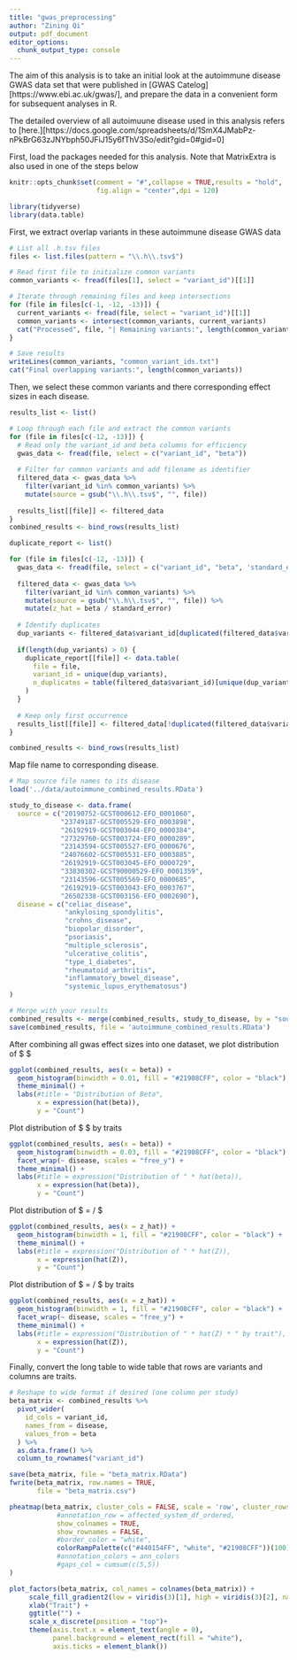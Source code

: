 ```yaml
---
title: "gwas_preprocessing"
author: "Zining Qi"
output: pdf_document
editor_options: 
  chunk_output_type: console
---
```


The aim of this analysis is to take an initial look at the autoimmune disease GWAS data set that were published in [GWAS Catelog][https://www.ebi.ac.uk/gwas/], and prepare the data in a convenient form for subsequent analyses in R.

The detailed overview of all autoimuune disease used in this analysis refers to [here.][https://docs.google.com/spreadsheets/d/1SmX4JMabPz-nPkBrG63zJNYbph50JFiJ15y6fThV3So/edit?gid=0#gid=0]

First, load the packages needed for this analysis. Note that MatrixExtra is also used in one of the steps below

```r
knitr::opts_chunk$set(comment = "#",collapse = TRUE,results = "hold",
                      fig.align = "center",dpi = 120)
```

```r
library(tidyverse)
library(data.table)
```

First, we extract overlap variants in these autoimmune disease GWAS data

```r
# List all .h.tsv files
files <- list.files(pattern = "\\.h\\.tsv$")

# Read first file to initialize common variants
common_variants <- fread(files[1], select = "variant_id")[[1]]

# Iterate through remaining files and keep intersections
for (file in files[c(-1, -12, -13)]) {
  current_variants <- fread(file, select = "variant_id")[[1]]
  common_variants <- intersect(common_variants, current_variants)
  cat("Processed", file, "| Remaining variants:", length(common_variants), "\n")
}

# Save results
writeLines(common_variants, "common_variant_ids.txt")
cat("Final overlapping variants:", length(common_variants))
```

Then, we select these common variants and there corresponding effect sizes in each disease. 

```r
results_list <- list()

# Loop through each file and extract the common variants
for (file in files[c(-12, -13)]) {
  # Read only the variant_id and beta columns for efficiency
  gwas_data <- fread(file, select = c("variant_id", "beta"))
  
  # Filter for common variants and add filename as identifier
  filtered_data <- gwas_data %>% 
    filter(variant_id %in% common_variants) %>%
    mutate(source = gsub("\\.h\\.tsv$", "", file))
  
  results_list[[file]] <- filtered_data
}
combined_results <- bind_rows(results_list)
```


```r
duplicate_report <- list()

for (file in files[c(-12, -13)]) {
  gwas_data <- fread(file, select = c("variant_id", "beta", 'standard_error'))
  
  filtered_data <- gwas_data %>% 
    filter(variant_id %in% common_variants) %>%
    mutate(source = gsub("\\.h\\.tsv$", "", file)) %>% 
    mutate(z_hat = beta / standard_error)
  
  # Identify duplicates
  dup_variants <- filtered_data$variant_id[duplicated(filtered_data$variant_id)]
  
  if(length(dup_variants) > 0) {
    duplicate_report[[file]] <- data.table(
      file = file,
      variant_id = unique(dup_variants),
      n_duplicates = table(filtered_data$variant_id)[unique(dup_variants)]
    )
  }
  
  # Keep only first occurrence
  results_list[[file]] <- filtered_data[!duplicated(filtered_data$variant_id), ]
}

combined_results <- bind_rows(results_list)
```

Map file name to corresponding disease. 

```r
# Map source file names to its disease
load('../data/autoimmune_combined_results.RData')

study_to_disease <- data.frame(
  source = c("20190752-GCST000612-EFO_0001060",
             "23749187-GCST005529-EFO_0003898",
             "26192919-GCST003044-EFO_0000384",
             "27329760-GCST003724-EFO_0000289",
             "23143594-GCST005527-EFO_0000676",
             "24076602-GCST005531-EFO_0003885",
             "26192919-GCST003045-EFO_0000729",
             "33830302-GCST90000529-EFO_0001359",
             "23143596-GCST005569-EFO_0000685",
             "26192919-GCST003043-EFO_0003767",
             "26502338-GCST003156-EFO_0002690"),
  disease = c("celiac_disease",
              "ankylosing_spondylitis",
              "crohns_disease",
              "biopolar_disorder",
              "psoriasis",
              "multiple_sclerosis",
              "ulcerative_colitis",
              "type_1_diabetes",
              "rheumatoid_arthritis",
              "inflammatory_bowel_disease",
              "systemic_lupus_erythematosus")
)

# Merge with your results
combined_results <- merge(combined_results, study_to_disease, by = "source", all.x = TRUE)
save(combined_results, file = 'autoimmune_combined_results.RData')
```

After combining all gwas effect sizes into one dataset, we plot distribution of $ \hat{\beta} $

```r
ggplot(combined_results, aes(x = beta)) +
  geom_histogram(binwidth = 0.01, fill = "#21908CFF", color = "black") +
  theme_minimal() +
  labs(#title = "Distribution of Beta",
       x = expression(hat(beta)),
       y = "Count")
```

Plot distribution of $ \hat{\beta} $ by traits

```r
ggplot(combined_results, aes(x = beta)) +
  geom_histogram(binwidth = 0.03, fill = "#21908CFF", color = "black") +
  facet_wrap(~ disease, scales = "free_y") +
  theme_minimal() +
  labs(#title = expression("Distribution of " * hat(beta)),
       x = expression(hat(beta)),
       y = "Count")
```

Plot distribution of $\hat{Z} = \hat{\beta} / \text{SE} $

```r
ggplot(combined_results, aes(x = z_hat)) +
  geom_histogram(binwidth = 1, fill = "#21908CFF", color = "black") +
  theme_minimal() +
  labs(#title = expression("Distribution of " * hat(Z)),
       x = expression(hat(Z)),
       y = "Count")
```


Plot distribution of $\hat{Z} = \hat{\beta} / \text{SE} $ by traits

```r
ggplot(combined_results, aes(x = z_hat)) +
  geom_histogram(binwidth = 1, fill = "#21908CFF", color = "black") +
  facet_wrap(~ disease, scales = "free_y") +
  theme_minimal() +
  labs(#title = expression("Distribution of " * hat(Z) * " by trait"),
       x = expression(hat(Z)),
       y = "Count")
```

Finally, convert the long table to wide table that rows are variants and columns are traits. 

```r

# Reshape to wide format if desired (one column per study)
beta_matrix <- combined_results %>%
  pivot_wider(
    id_cols = variant_id,
    names_from = disease,
    values_from = beta
  ) %>% 
  as.data.frame() %>%
  column_to_rownames("variant_id") 

save(beta_matrix, file = "beta_matrix.RData")
fwrite(beta_matrix, row.names = TRUE,
       file = "beta_matrix.csv")
```


```r
pheatmap(beta_matrix, cluster_cols = FALSE, scale = 'row', cluster_rows = FALSE,
            #annotation_row = affected_system_df_ordered,
            show_colnames = TRUE,
            show_rownames = FALSE,
            #border_color = "white",
            colorRampPalette(c("#440154FF", "white", "#21908CFF"))(100),
            #annotation_colors = ann_colors
            #gaps_col = cumsum(c(5,5))
)

plot_factors(beta_matrix, col_names = colnames(beta_matrix)) +
     scale_fill_gradient2(low = viridis(3)[1], high = viridis(3)[2], name = expression(beta)) +
     xlab("Trait") +
     ggtitle("") +
     scale_x_discrete(position = "top")+
     theme(axis.text.x = element_text(angle = 0),
           panel.background = element_rect(fill = "white"),
           axis.ticks = element_blank())
```








